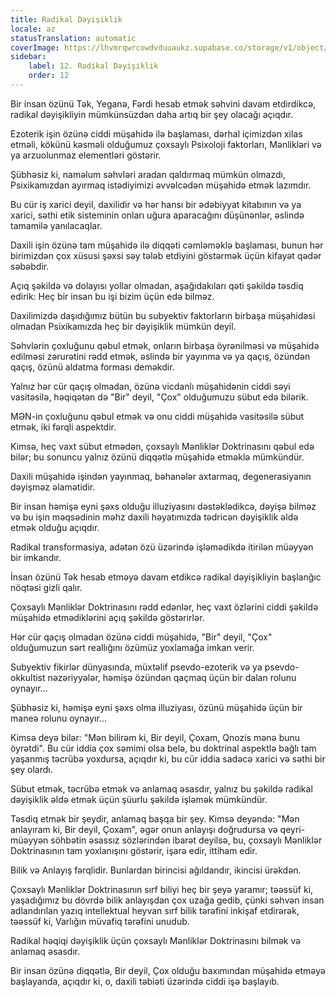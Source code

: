 ```yaml
---
title: Radikal Dəyişiklik
locale: az
statusTranslation: automatic
coverImage: https://lhvmrqwrcowdvduuaukz.supabase.co/storage/v1/object/public/strapi-uploads/small_cover-tratado-de-psicologia-revolucionaria.webp-5e15e1cec4e0ebebcde5d7fc7565d8fd.webp
sidebar:
    label: 12. Radikal Dəyişiklik
    order: 12
---
```

Bir insan özünü Tək, Yeganə, Fərdi hesab etmək səhvini davam etdirdikcə, radikal dəyişikliyin mümkünsüzdən daha artıq bir şey olacağı açıqdır.

Ezoterik işin özünə ciddi müşahidə ilə başlaması, dərhal içimizdən xilas etməli, kökünü kəsməli olduğumuz çoxsaylı Psixoloji faktorları, Mənlikləri və ya arzuolunmaz elementləri göstərir.

Şübhəsiz ki, naməlum səhvləri aradan qaldırmaq mümkün olmazdı, Psixikamızdan ayırmaq istədiyimizi əvvəlcədən müşahidə etmək lazımdır.

Bu cür iş xarici deyil, daxilidir və hər hansı bir ədəbiyyat kitabının və ya xarici, səthi etik sisteminin onları uğura aparacağını düşünənlər, əslində tamamilə yanılacaqlar.

Daxili işin özünə tam müşahidə ilə diqqəti cəmləməklə başlaması, bunun hər birimizdən çox xüsusi şəxsi səy tələb etdiyini göstərmək üçün kifayət qədər səbəbdir.

Açıq şəkildə və dolayısı yollar olmadan, aşağıdakıları qəti şəkildə təsdiq edirik: Heç bir insan bu işi bizim üçün edə bilməz.

Daxilimizdə daşıdığımız bütün bu subyektiv faktorların birbaşa müşahidəsi olmadan Psixikamızda heç bir dəyişiklik mümkün deyil.

Səhvlərin çoxluğunu qəbul etmək, onların birbaşa öyrənilməsi və müşahidə edilməsi zərurətini rədd etmək, əslində bir yayınma və ya qaçış, özündən qaçış, özünü aldatma forması deməkdir.

Yalnız hər cür qaçış olmadan, özünə vicdanlı müşahidənin ciddi səyi vasitəsilə, həqiqətən də "Bir" deyil, "Çox" olduğumuzu sübut edə bilərik.

MƏN-in çoxluğunu qəbul etmək və onu ciddi müşahidə vasitəsilə sübut etmək, iki fərqli aspektdir.

Kimsə, heç vaxt sübut etmədən, çoxsaylı Mənliklər Doktrinasını qəbul edə bilər; bu sonuncu yalnız özünü diqqətlə müşahidə etməklə mümkündür.

Daxili müşahidə işindən yayınmaq, bəhanələr axtarmaq, degenerasiyanın dəyişməz əlamətidir.

Bir insan həmişə eyni şəxs olduğu illuziyasını dəstəklədikcə, dəyişə bilməz və bu işin məqsədinin məhz daxili həyatımızda tədricən dəyişiklik əldə etmək olduğu açıqdır.

Radikal transformasiya, adətən özü üzərində işləmədikdə itirilən müəyyən bir imkandır.

İnsan özünü Tək hesab etməyə davam etdikcə radikal dəyişikliyin başlanğıc nöqtəsi gizli qalır.

Çoxsaylı Mənliklər Doktrinasını rədd edənlər, heç vaxt özlərini ciddi şəkildə müşahidə etmədiklərini açıq şəkildə göstərirlər.

Hər cür qaçış olmadan özünə ciddi müşahidə, "Bir" deyil, "Çox" olduğumuzun sərt reallığını özümüz yoxlamağa imkan verir.

Subyektiv fikirlər dünyasında, müxtəlif psevdo-ezoterik və ya psevdo-okkultist nəzəriyyələr, həmişə özündən qaçmaq üçün bir dalan rolunu oynayır...

Şübhəsiz ki, həmişə eyni şəxs olma illuziyası, özünü müşahidə üçün bir maneə rolunu oynayır...

Kimsə deyə bilər: "Mən bilirəm ki, Bir deyil, Çoxam, Qnozis mənə bunu öyrətdi". Bu cür iddia çox səmimi olsa belə, bu doktrinal aspektlə bağlı tam yaşanmış təcrübə yoxdursa, açıqdır ki, bu cür iddia sadəcə xarici və səthi bir şey olardı.

Sübut etmək, təcrübə etmək və anlamaq əsasdır, yalnız bu şəkildə radikal dəyişiklik əldə etmək üçün şüurlu şəkildə işləmək mümkündür.

Təsdiq etmək bir şeydir, anlamaq başqa bir şey. Kimsə deyəndə: "Mən anlayıram ki, Bir deyil, Çoxam", əgər onun anlayışı doğrudursa və qeyri-müəyyən söhbətin əsassız sözlərindən ibarət deyilsə, bu, çoxsaylı Mənliklər Doktrinasının tam yoxlanışını göstərir, işarə edir, ittiham edir.

Bilik və Anlayış fərqlidir. Bunlardan birincisi ağıldandır, ikincisi ürəkdən.

Çoxsaylı Mənliklər Doktrinasının sırf biliyi heç bir şeyə yaramır; təəssüf ki, yaşadığımız bu dövrdə bilik anlayışdan çox uzağa gedib, çünki səhvən insan adlandırılan yazıq intellektual heyvan sırf bilik tərəfini inkişaf etdirərək, təəssüf ki, Varlığın müvafiq tərəfini unudub.

Radikal həqiqi dəyişiklik üçün çoxsaylı Mənliklər Doktrinasını bilmək və anlamaq əsasdır.

Bir insan özünə diqqətlə, Bir deyil, Çox olduğu baxımından müşahidə etməyə başlayanda, açıqdır ki, o, daxili təbiəti üzərində ciddi işə başlayıb.
